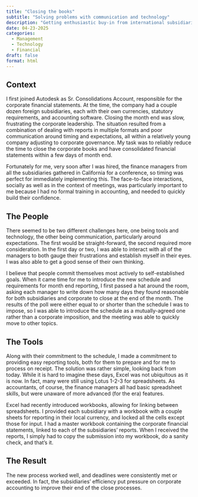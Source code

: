 ```yaml
---
title: "Closing the books"
subtitle: "Solving problems with communication and technology"
description: "Getting enthusiastic buy-in from international subsidiaries for new, aggressive reporting requirements."
date: 04-23-2025
categories:
  - Management
  - Technology
  - Financial
draft: false
format: html
---
```

## Context

I first joined Autodesk as Sr. Consolidations Account, responsible for the corporate financial statements. At the time, the company had a couple dozen foreign subsidiaries, each with their own currencies, statutory requirements, and accounting software. Closing the month end was slow, frustrating the corporate leadership. The situation resulted from a combination of dealing with reports in multiple formats and poor communication around timing and expectations, all within a relatively young company adjusting to corporate governance. My task was to reliably reduce the time to close the corporate books and have consolidated financial statements within a few days of month end.

Fortunately for me, very soon after I was hired, the finance managers from all the subsidiaries gathered in California for a conference, so timing was perfect for immediately implementing this. The face-to-face interactions, socially as well as in the context of meetings, was particularly important to me because I had no formal training in accounting, and needed to quickly build their confidence.

## The People

There seemed to be two different challenges here, one being tools and technology, the other being communication, particularly around expectations. The first would be straight-forward, the second required more consideration. In the first day or two, I was able to interact with all of the managers to both gauge their frustrations and establish myself in their eyes. I was also able to get a good sense of their own thinking.

I believe that people commit themselves most actively to self-established goals. When it came time for me to introduce the new schedule and requirements for month end reporting, I first passed a hat around the room, asking each manager to write down how many days they found reasonable for both subsidiaries and corporate to close at the end of the month. The results of the poll were either equal to or shorter than the schedule I was to impose, so I was able to introduce the schedule as a mutually-agreed one rather than a corporate imposition, and the meeting was able to quickly move to other topics.

## The Tools

Along with their commitment to the schedule, I made a commitment to providing easy reporting tools, both for them to prepare and for me to process on receipt. The solution was rather simple, looking back from today. While it is hard to imagine these days, Excel was not ubiquitous as it is now. In fact, many were still using Lotus 1-2-3 for spreadsheets. As accountants, of course, the finance managers all had basic spreadsheet skills, but were unaware of more advanced (for the era) features.

Excel had recently introduced workbooks, allowing for linking between spreadsheets. I provided each subsidiary with a workbook with a couple sheets for reporting in their local currency, and locked all the cells except those for input. I had a master workbook containing the corporate financial statements, linked to each of the subsidiaries' reports. When I received the reports, I simply had to copy the submission into my workbook, do a sanity check, and that's it. 

## The Result

The new process worked well, and deadlines were consistently met or exceeded. In fact, the subsidiaries' efficiency put pressure on corporate accounting to improve their end of the close processes.